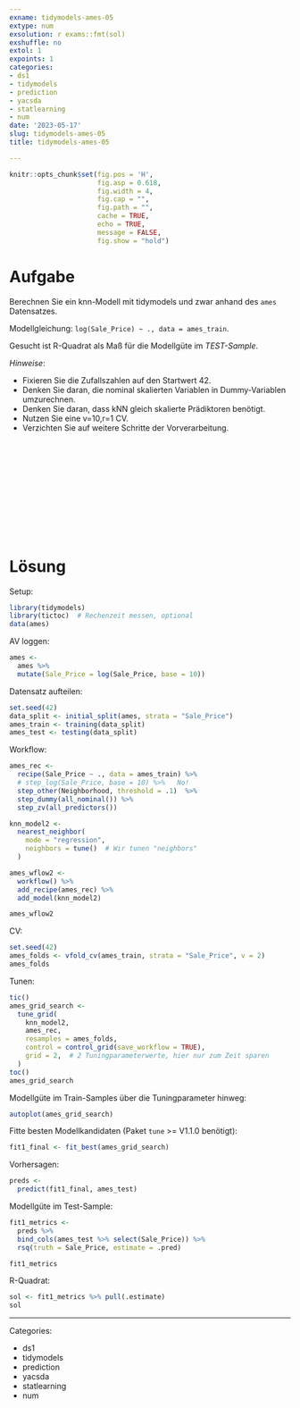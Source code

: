 ```yaml
---
exname: tidymodels-ames-05
extype: num
exsolution: r exams::fmt(sol)
exshuffle: no
extol: 1
expoints: 1
categories:
- ds1
- tidymodels
- prediction
- yacsda
- statlearning
- num
date: '2023-05-17'
slug: tidymodels-ames-05
title: tidymodels-ames-05

---
```







```r
knitr::opts_chunk$set(fig.pos = 'H',
                      fig.asp = 0.618,
                      fig.width = 4,
                      fig.cap = "", 
                      fig.path = "",
                      cache = TRUE,
                      echo = TRUE,
                      message = FALSE,
                      fig.show = "hold")


```






# Aufgabe

Berechnen Sie ein knn-Modell mit tidymodels und zwar anhand des `ames` Datensatzes.

Modellgleichung: `log(Sale_Price) ~ ., data = ames_train`.



Gesucht ist R-Quadrat als Maß für die Modellgüte im *TEST-Sample*.



*Hinweise*:

- Fixieren Sie die Zufallszahlen auf den Startwert 42.
- Denken Sie daran, die nominal skalierten Variablen in Dummy-Variablen umzurechnen.
- Denken Sie daran, dass kNN gleich skalierte Prädiktoren benötigt.
- Nutzen Sie eine v=10,r=1 CV.
- Verzichten Sie auf weitere Schritte der Vorverarbeitung.





</br>
</br>
</br>
</br>
</br>
</br>
</br>
</br>
</br>
</br>

# Lösung

Setup:

```r
library(tidymodels)
library(tictoc)  # Rechenzeit messen, optional
data(ames)
```




AV loggen:

```r
ames <-
  ames %>% 
  mutate(Sale_Price = log(Sale_Price, base = 10))
```




Datensatz aufteilen:


```r
set.seed(42)
data_split <- initial_split(ames, strata = "Sale_Price")
ames_train <- training(data_split)
ames_test <- testing(data_split)
```


Workflow:

```r
ames_rec <-
  recipe(Sale_Price ~ ., data = ames_train) %>%
  # step_log(Sale_Price, base = 10) %>%   No!
  step_other(Neighborhood, threshold = .1)  %>%
  step_dummy(all_nominal()) %>%
  step_zv(all_predictors()) 

knn_model2 <-
  nearest_neighbor(
    mode = "regression",
    neighbors = tune()  # Wir tunen "neighbors"
  ) 

ames_wflow2 <-
  workflow() %>%
  add_recipe(ames_rec) %>%
  add_model(knn_model2)

ames_wflow2
```


CV:

```r
set.seed(42)
ames_folds <- vfold_cv(ames_train, strata = "Sale_Price", v = 2)
ames_folds
```



Tunen:

```r
tic()
ames_grid_search <-
  tune_grid(
    knn_model2,
    ames_rec,
    resamples = ames_folds,
    control = control_grid(save_workflow = TRUE),
    grid = 2,  # 2 Tuningparameterwerte, hier nur zum Zeit sparen
  )
toc()
ames_grid_search
```


Modellgüte im Train-Samples über die Tuningparameter hinweg:


```r
autoplot(ames_grid_search)
```


Fitte besten Modellkandidaten (Paket `tune` >= V1.1.0 benötigt):

```r
fit1_final <- fit_best(ames_grid_search)
```


Vorhersagen:


```r
preds <-
  predict(fit1_final, ames_test)
```

Modellgüte im Test-Sample:

```r
fit1_metrics <-
  preds %>% 
  bind_cols(ames_test %>% select(Sale_Price)) %>% 
  rsq(truth = Sale_Price, estimate = .pred)

fit1_metrics
```


R-Quadrat:


```r
sol <- fit1_metrics %>% pull(.estimate)
sol
```











---

Categories: 

- ds1
- tidymodels
- prediction
- yacsda
- statlearning
- num


